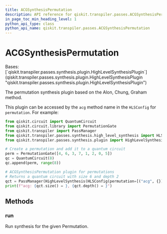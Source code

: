 ```yaml
---
title: ACGSynthesisPermutation
description: API reference for qiskit.transpiler.passes.ACGSynthesisPermutation
in_page_toc_min_heading_level: 1
python_api_type: class
python_api_name: qiskit.transpiler.passes.ACGSynthesisPermutation
---
```


# ACGSynthesisPermutation

<Class id="qiskit.transpiler.passes.ACGSynthesisPermutation" isDedicatedPage={true} github="https://github.com/qiskit/qiskit/tree/stable/0.23/qiskit/transpiler/passes/synthesis/high_level_synthesis.py" signature="ACGSynthesisPermutation" modifiers="class">
  Bases: [`qiskit.transpiler.passes.synthesis.plugin.HighLevelSynthesisPlugin`](qiskit.transpiler.passes.synthesis.plugin.HighLevelSynthesisPlugin "qiskit.transpiler.passes.synthesis.plugin.HighLevelSynthesisPlugin")

  The permutation synthesis plugin based on the Alon, Chung, Graham method.

  This plugin can be accessed by the `acg` method name in the `HLSConfig` for `permutation`. For example:

  ```python
  from qiskit.circuit import QuantumCircuit
  from qiskit.circuit.library import PermutationGate
  from qiskit.transpiler import PassManager
  from qiskit.transpiler.passes.synthesis.high_level_synthesis import HLSConfig, HighLevelSynthesis
  from qiskit.transpiler.passes.synthesis.plugin import HighLevelSynthesisPluginManager

  # Create a permutation and add it to a quantum circuit
  perm = PermutationGate([4, 6, 3, 7, 1, 2, 0, 5])
  qc = QuantumCircuit(8)
  qc.append(perm, range(8))

  # ACGSynthesisPermutation plugin for permutations
  # Returns a quantum circuit with size 6 and depth 2
  qct = PassManager(HighLevelSynthesis(HLSConfig(permutation=[("acg", {})]))).run(qc)
  print(f"acg: {qct.size() = }, {qct.depth() = }")
  ```

  ## Methods

  ### run

  <Function id="qiskit.transpiler.passes.ACGSynthesisPermutation.run" signature="ACGSynthesisPermutation.run(high_level_object, **options)">
    Run synthesis for the given Permutation.
  </Function>
</Class>

